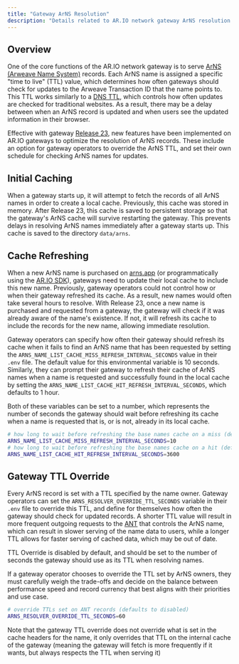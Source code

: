 ```yaml
---
title: "Gateway ArNS Resolution"
description: "Details related to AR.IO network gateway ArNS resolution."
---
```


## Overview

One of the core functions of the AR.IO network gateway is to serve [ArNS (Arweave Name System)](/arns) records. Each ArNS name is assigned a specific "time to live" (TTL) value,
which determines how often gateways should check for updates to the Arweave Transaction ID that the name points to.
This TTL works similarly to a [DNS TTL](https://www.ibm.com/think/topics/time-to-live), which controls how often updates are checked for traditional websites. As a result, there may be a delay between when an ArNS record is updated and when users see the updated information in their browser.

Effective with gateway [Release 23](/gateways/release-notes#release-23-2025-01-13), new features have been implemented on AR.IO gateways to optimize the resolution of ArNS records. These include an option for
gateway operators to override the ArNS TTL, and set their own schedule for checking ArNS names for updates.

## Initial Caching

When a gateway starts up, it will attempt to fetch the records of all ArNS names in order to create a local cache. Previously, this cache was stored in memory. After Release 23, this cache is saved to persistent storage
so that the gateway's ArNS cache will survive restarting the gateway. This prevents delays in resolving ArNS names immediately after a gateway starts up. This cache is saved to the directory `data/arns`.

## Cache Refreshing

When a new ArNS name is purchased on [arns.app](https://arns.arweave.net) (or programmatically using the [AR.IO SDK](/ar-io-sdk)), gateways need to update their local cache to include this new name.
Previously, gateway operators could not control how or when their gateway refreshed its cache. As a result, new names would often take several hours to resolve. With Release 23, once a new name is purchased and
requested from a gateway, the gateway will check if it was already aware of the name's existence. If not, it will refresh its cache to include the records for the new name, allowing immediate resolution.

Gateway operators can specify how often their gateway should refresh its cache when it fails to find an ArNS name that has been requested by setting the `ARNS_NAME_LIST_CACHE_MISS_REFRESH_INTERVAL_SECONDS` value in their `.env` file.
The default value for this environmental variable is 10 seconds.
Similarly, they can prompt their gateway to refresh their cache of ArNS names when a name is requested and successfully found in the local cache by setting the `ARNS_NAME_LIST_CACHE_HIT_REFRESH_INTERVAL_SECONDS`, which defaults to 1 hour.

Both of these variables can be set to a number, which represents the number of seconds the gateway should wait before refreshing its cache when a name is requested that is, or is not, already in its local cache.

<CodeGroup title=".env">

```bash
# how long to wait before refreshing the base names cache on a miss (default is 10 seconds)
ARNS_NAME_LIST_CACHE_MISS_REFRESH_INTERVAL_SECONDS=10
# how long to wait before refreshing the base names cache on a hit (default is 1 hour)
ARNS_NAME_LIST_CACHE_HIT_REFRESH_INTERVAL_SECONDS=3600
```

</CodeGroup>

## Gateway TTL Override

Every ArNS record is set with a TTL specified by the name owner. Gateway operators can set the `ARNS_RESOLVER_OVERRIDE_TTL_SECONDS` variable in their `.env` file to override this TTL,
and define for themselves how often the gateway should check for updated records. A shorter TTL value will result in more frequent outgoing requests to the [ANT](/arns#arweave-name-token-ant)
that controls the ArNS name, which can result in slower serving of the name data to users, while a longer TTL allows for faster serving of cached data, which may be out of date.

TTL Override is disabled by default, and should be set to the number of seconds the gateway should use as its TTL when resolving names.

If a gateway operator chooses to override the TTL set by ArNS owners, they must carefully weigh the trade-offs and decide on the balance between performance speed and record currency that best aligns with their priorities and use case.

<CodeGroup title=".env">

```bash
# override TTLs set on ANT records (defaults to disabled)
ARNS_RESOLVER_OVERRIDE_TTL_SECONDS=60
```

</CodeGroup>

<Callout type="info">
  Note that the gateway TTL override does not override what is set in the cache
  headers for the name, it only overrides that TTL on the internal cache of the
  gateway (meaning the gateway will fetch is more frequently if it wants, but
  always respects the TTL when serving it)
</Callout>
